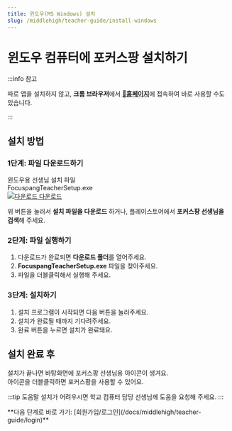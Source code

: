 ```yaml
---
title: 윈도우(MS Windows) 설치
slug: /middlehigh/teacher-guide/install-windows
---
```


# 윈도우 컴퓨터에 포커스팡 설치하기

:::info 참고

따로 앱을 설치하지 않고, **크롬 브라우저**에서 [**🔗홈페이지**](https://teacher.focuspang.com)에 접속하여 바로 사용할 수도 있습니다.

:::

## 설치 방법

### 1단계: 파일 다운로드하기

<div class="fp-download-container fp-download-blue">
  <div>
    <div class="fp-download-title">윈도우용 선생님 설치 파일</div>
    <div class="fp-download-desc">FocuspangTeacherSetup.exe</div>
  </div>
  <a
    class="fp-download-button"
    href="https://ss1.cloud.kt.com:1000/focuspang-media/downloads/FocuspangTeacherSetup.exe"
  >
    <img
      class="fp-download-icon"
      src="/img/download-white-icon.svg"
      alt="다운로드"
    />
    다운로드
  </a>
</div>

위 버튼을 눌러서 **설치 파일을 다운로드** 하거나, 플레이스토어에서 **포커스팡 선생님을 검색**해 주세요.

### 2단계: 파일 실행하기

1. 다운로드가 완료되면 **다운로드 폴더**를 열어주세요.
2. **FocuspangTeacherSetup.exe** 파일을 찾아주세요.
3. 파일을 더블클릭해서 실행해 주세요.

### 3단계: 설치하기

1. 설치 프로그램이 시작되면 다음 버튼을 눌러주세요.
2. 설치가 완료될 때까지 기다려주세요.
3. 완료 버튼을 누르면 설치가 완료돼요.

## 설치 완료 후

설치가 끝나면 바탕화면에 포커스팡 선생님용 아이콘이 생겨요.\
아이콘을 더블클릭하면 포커스팡을 사용할 수 있어요.

:::tip 도움말
설치가 어려우시면 학교 컴퓨터 담당 선생님께 도움을 요청해 주세요.
:::

<div class="link-center">
  **다음 단계로 바로 가기:
  [회원가입/로그인](/docs/middlehigh/teacher-guide/login)**
</div>
